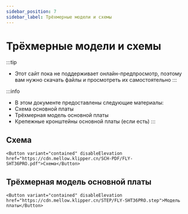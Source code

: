 ```yaml
---
sidebar_position: 7
sidebar_label: Трёхмерные модели и схемы
---
```




# Трёхмерные модели и схемы


:::tip
* Этот сайт пока не поддерживает онлайн-предпросмотр, поэтому вам нужно скачать файлы и просмотреть их самостоятельно
:::

:::info
* В этом документе предоставлены следующие материалы:
* Схема основной платы
* Трёхмерная модель основной платы
* Крепежные кронштейны основной платы (если есть)
:::

## Схема

    <Button variant="contained" disableElevation href="https://cdn.mellow.klipper.cn/SCH-PDF/FLY-SHT36PRO.pdf">Схема</Button>


## Трёхмерная модель основной платы

    <Button variant="contained" disableElevation href="https://cdn.mellow.klipper.cn/STEP/FLY-SHT36PRO.step">Модель платы</Button>

